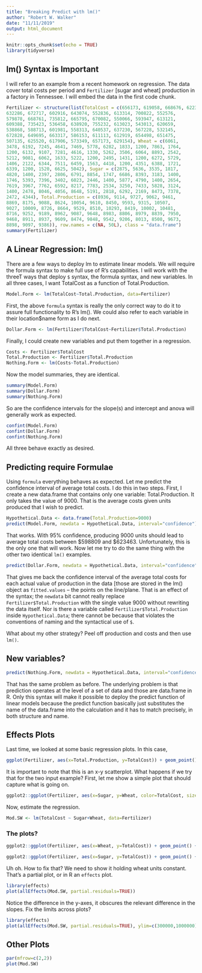 ```yaml
---
title: "Breaking Predict with lm()"
author: "Robert W. Walker"
date: "11/11/2019"
output: html_document
---
```


```r
knitr::opts_chunk$set(echo = TRUE)
library(tidyverse)
```

## lm() Syntax is Important

I will refer to an example from a recent homework on regression.  The data cover total costs per period and `Fertilizer` [sugar and wheat] production in a factory in Tennessee.  I will embed the data in the first code chunk.

```r
Fertilizer <- structure(list(TotalCost = c(656173, 619058, 668676, 622302, 
632286, 672717, 602916, 643074, 552836, 613314, 700822, 552576, 
579878, 668761, 735812, 665795, 670082, 550066, 593947, 613121, 
609388, 735423, 536458, 638920, 755232, 613023, 543013, 620659, 
538868, 588713, 601981, 558313, 640537, 637230, 567228, 532145, 
672828, 649695, 663317, 586153, 611113, 612919, 654498, 651475, 
507135, 625520, 617906, 573349, 657173, 629154), Wheat = c(6061, 
3478, 6192, 7245, 4641, 7469, 5778, 6282, 1833, 1200, 7863, 1764, 
1200, 6132, 9107, 7281, 4616, 1330, 5262, 3506, 6064, 8893, 2542, 
5212, 9081, 6062, 1633, 5222, 1200, 2495, 1431, 1200, 6272, 5729, 
1406, 2122, 6344, 7511, 6459, 1563, 4418, 1200, 4351, 6388, 1721, 
6339, 1200, 1520, 6625, 5042), Sugar = c(2875, 5636, 3535, 1817, 
4820, 1400, 2397, 2806, 6791, 8854, 1747, 6686, 8393, 3183, 1400, 
1746, 5393, 7396, 3402, 6023, 2446, 1400, 5877, 4790, 1400, 2654, 
7619, 3967, 7762, 6592, 8217, 7783, 2534, 3250, 7433, 5828, 3124, 
1400, 2478, 8046, 4056, 8648, 5191, 2818, 6292, 2169, 8473, 7378, 
2472, 4344), Total.Production = c(8936, 9114, 9727, 9062, 9461, 
8869, 8175, 9088, 8624, 10054, 9610, 8450, 9593, 9315, 10507, 
9027, 10009, 8726, 8664, 9529, 8510, 10293, 8419, 10002, 10481, 
8716, 9252, 9189, 8962, 9087, 9648, 8983, 8806, 8979, 8839, 7950, 
9468, 8911, 8937, 9609, 8474, 9848, 9542, 9206, 8013, 8508, 9673, 
8898, 9097, 9386)), row.names = c(NA, 50L), class = "data.frame")
summary(Fertilizer)
```

## A Linear Regression: lm()

There are a few ways to deploy lm to estimate linear models.  We will require the formula syntax to make full use of R's capabilities.  I will work with the threeT ways that deploy `$` syntax, the formula syntax, and new variables.  In all three cases, I want TotalCost as a function of Total.Production.

```r
Model.Form <- lm(TotalCost~Total.Production, data=Fertilizer)
```

First, the above `formula` syntax is really the only correct way to do it to assure full functionality to R's lm().  We could also refer to each variable in their location$name form as I do next.

```r
Dollar.Form <- lm(Fertilizer$TotalCost~Fertilizer$Total.Production)
```

Finally, I could create new variables and put them together in a regression.

```r
Costs <- Fertilizer$TotalCost
Total.Production <- Fertilizer$Total.Production
Nothing.Form <- lm(Costs~Total.Production)
```

Now the model summaries, they are identical.

```r
summary(Model.Form)
summary(Dollar.Form)
summary(Nothing.Form)
```


So are the confidence intervals for the slope(s) and intercept and anova will generally work as expected.

```r
confint(Model.Form)
confint(Dollar.Form)
confint(Nothing.Form)
```

All three behave exactly as desired.

## Predicting require Formulae

Using `formula` everything behaves as expected.  Let me predict the confidence interval of average total costs.  I do this in two steps.  First, I create a new data.frame that contains only one variable: Total.Production.  It only takes the value of 9000.  That is the average costs given units produced that I wish to predict.

```r
Hypothetical.Data <- data.frame(Total.Production=9000)
predict(Model.Form, newdata = Hypothetical.Data, interval="confidence")
  ```

That works.  With 95% confidence, producing 9000 units should lead to average total costs between \$598809 and \$623463.  Unfortunately, this is the only one that will work. Now let me try to do the same thing with the other two identical `lm()` examples.

```r
predict(Dollar.Form, newdata = Hypothetical.Data, interval="confidence")
```

That gives me back the confidence interval of the average total costs for each actual value of production in the data [those are stored in the lm() object as `fitted.values` -- the points on the line/plane.  That is an effect of the syntax; the `newdata` bit cannot really replace `Fertilizer$Total.Production` with the single value 9000 without rewriting the data itself.  Nor is there a variable called `Fertilizer$Total.Production` inside `Hypothetical.Data`; there cannot be because that violates the conventions of naming and the syntactical use of `$`.

What about my other strategy?  Peel off production and costs and then use `lm()`.

## New variables?

```r
predict(Nothing.Form, newdata = Hypothetical.Data, interval="confidence")
```

That has the same problem as before.  The underlying problem is that prediction operates at the level of a set of data and those are data.frame in R.  Only this syntax will make it possible to deploy the predict function of linear models because the predict function basically just substitutes the name of the data.frame into the calculation and it has to match precisely, in both structure and name.

## Effects Plots

Last time, we looked at some basic regression plots.  In this case,

```r
ggplot(Fertilizer, aes(x=Total.Production, y=TotalCost)) + geom_point() + geom_smooth(method="lm")
```

It is important to note that this is an x-y scatterplot.  What happens if we try that for the two input example?  First, let me show a simple plot that should capture what is going on.

```r
ggplot2::ggplot(Fertilizer, aes(x=Sugar, y=Wheat, color=TotalCost, size=TotalCost)) + geom_point() + scale_size_continuous(guide=FALSE) + labs(title="Total Cost for Wheat/Sugar Pairs")
```

Now, estimate the regression.

```r
Mod.SW <- lm(TotalCost ~ Sugar+Wheat, data=Fertilizer)
```

### The plots?

```r
ggplot2::ggplot(Fertilizer, aes(x=Wheat, y=TotalCost)) + geom_point() + geom_smooth(method="lm")
```

```r
ggplot2::ggplot(Fertilizer, aes(x=Sugar, y=TotalCost)) + geom_point() + geom_smooth(method="lm")
```

Uh oh.  How to fix that?  We need to show it holding wheat units constant.  That's a partial plot, or in R an `effects` plot.

```r
library(effects)
plot(allEffects(Mod.SW, partial.residuals=TRUE))
```

Notice the difference in the y-axes, it obscures the relevant difference in the slopes.  Fix the limits across plots?

```r
library(effects)
plot(allEffects(Mod.SW, partial.residuals=TRUE), ylim=c(300000,1000000))
```

## Other Plots

```r
par(mfrow=c(2,2))
plot(Mod.SW)
```

